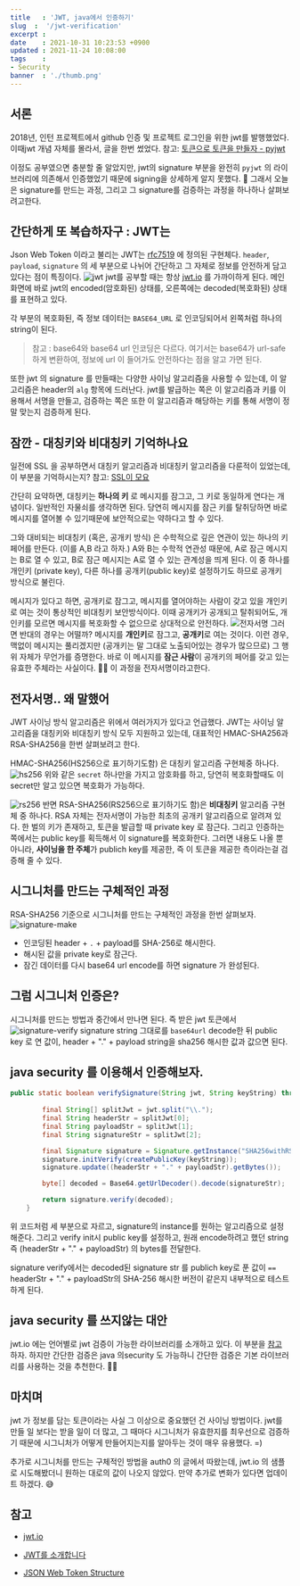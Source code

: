 ```yaml
---
title   : 'JWT, java에서 인증하기' 
slug  :  '/jwt-verification'
excerpt : 
date    : 2021-10-31 10:23:53 +0900
updated : 2021-11-24 10:08:00
tags    : 
- Security
banner  : './thumb.png'
---
```


## 서론 
2018년, 인턴 프로젝트에서 github 인증 및 프로젝트 로그인을 위한 jwt를 발행했었다. 이때jwt 개념 자체를 몰라서, 글을 한번 썼었다.  참고: [토큰으로 토큰을 만들자 - pyjwt](https://juneyr.dev/2018-01-28/making-token-pyjwt)

이정도 공부였으면 충분할 줄 알았지만, jwt의 signature 부분을 완전히 `pyjwt` 의 라이브러리에 의존해서 인증했었기 때문에 signing을 상세하게 알지 못했다. 👀 그래서 오늘은 signature를 만드는 과정, 그리고 그 signature를 검증하는 과정을 하나하나 살펴보려고한다. 

## 간단하게 또 복습하자구 : JWT는 
Json Web Token 이라고 불리는 JWT는 [rfc7519](https://datatracker.ietf.org/doc/html/rfc7519) 에 정의된 구현체다. `header`, `payload`, `signature` 의 세 부분으로 나뉘어 간단하고 그 자체로 정보를 안전하게 담고 있다는 점이 특징이다. 
![jwt](./jwt.008.png)
jwt를 공부할 때는 항상 [jwt.io](https://jwt.io) 를 가까이하게 된다. 메인화면에 바로 jwt의 encoded(암호화된) 상태를, 오른쪽에는 decoded(복호화된) 상태를 표현하고 있다. 

각 부분의 복호화된, 즉 정보 데이터는 `BASE64_URL` 로 인코딩되어서 왼쪽처럼 하나의 string이 된다.  
> 참고 : base64와 base64 url 인코딩은 다르다. 여기서는 base64가 url-safe하게 변환하여, 정보에 url 이 들어가도 안전하다는 점을 알고 가면 된다.

또한 jwt 의 signature 를 만들때는 다양한 사이닝 알고리즘을 사용할 수 있는데, 이 알고리즘은 header의 `alg` 항목에 드러난다. jwt를 발급하는 쪽은 이 알고리즘과 키를 이용해서 서명을 만들고, 검증하는 쪽은 또한 이 알고리즘과 해당하는 키를 통해 서명이 정말 맞는지 검증하게 된다. 

## 잠깐 - 대칭키와 비대칭키 기억하나요
일전에 SSL 을 공부하면서 대칭키 알고리즘과 비대칭키 알고리즘을 다룬적이 있었는데, 이 부분을 기억하시는지? 참고: [SSL이 모요](https://juneyr.dev/2019-10-08/ssl) 

간단히 요약하면, 대칭키는 **하나의 키** 로 메시지를 잠그고, 그 키로 동일하게 연다는 개념이다. 일반적인 자물쇠를 생각하면 된다. 당연히 메시지를 잠근 키를 탈취당하면 바로 메시지를 열어볼 수 있기때문에 보안적으로는 약하다고 할 수 있다. 

그와 대비되는 비대칭키 (혹은, 공개키 방식) 은 수학적으로 깊은 연관이 있는 하나의 키 페어를 만든다. (이를 A,B 라고 하자.) A와 B는 수학적 연관성 때문에, A로 잠근 메시지는 B로 열 수 있고, B로 잠근 메시지는 A로 열 수 있는 관계성을 띄게 된다. 이 중 하나를 개인키 (private key), 다른 하나를 공개키(public key)로 설정하기도 하므로 공개키 방식으로 불린다. 

메시지가 있다고 하면, 공개키로 잠그고, 메시지를 열어야하는 사람이 갖고 있을 개인키로 여는 것이 통상적인 비대칭키 보안방식이다. 이때 공개키가 공개되고 탈취되어도, 개인키를 모르면 메시지를 복호화할 수 없으므로 상대적으로 안전하다. 
![전자서명](./jwt.018.png) 
그러면 반대의 경우는 어떨까? 메시지를 **개인키**로 잠그고, **공개키**로 여는 것이다. 이런 경우, 맥없이 메시지는 풀리겠지만 (공개키는 말 그대로 노출되어있는 경우가 많으므로) 그 행위 자체가 무언가를 증명한다. 바로 이 메시지를 **잠근 사람**이 공개키의 페어를 갖고 있는 유효한 주체라는 사실이다. 🙋‍♀️ 이 과정을 전자서명이라고한다. 

## 전자서명.. 왜 말했어 
JWT 사이닝 방식 알고리즘은 위에서 여러가지가 있다고 언급했다. JWT는 사이닝 알고리즘을 대칭키와 비대칭키 방식 모두 지원하고 있는데, 대표적인 HMAC-SHA256과 RSA-SHA256을 한번 살펴보려고 한다. 

HMAC-SHA256(HS256으로 표기하기도함) 은 대칭키 알고리즘 구현체중 하나다. 
![hs256](./jwt.015.png) 
위와 같은 `secret` 하나만을 가지고 암호화를 하고, 당연히 복호화할때도 이 secret만 알고 있으면 복호화가 가능하다. 

![rs256](./jwt.016.png)
반면 RSA-SHA256(RS256으로 표기하기도 함)은 **비대칭키** 알고리즘 구현체 중 하나다. RSA 자체는 전자서명이 가능한 최초의 공개키 알고리즘으로 알려져 있다. 한 벌의 키가 존재하고, 토큰을 발급할 때 private key 로 잠근다. 그리고 인증하는 쪽에서는 public key를 획득해서 이 signature를 복호화한다. 그러면 내용도 나올 뿐 아니라, **사이닝을 한 주체**가 publich key를 제공한, 즉 이 토큰을 제공한 측이라는걸 검증해 줄 수 있다.

## 시그니처를 만드는 구체적인 과정 
RSA-SHA256 기준으로 시그니처를 만드는 구체적인 과정을 한번 살펴보자. 
![signature-make](./jwt.017.png) 

- 인코딩된 header + `.` + payload를 SHA-256로 해시한다. 
- 해시된 값을 private key로 잠근다. 
- 잠긴 데이터를 다시 base64 url encode를 하면 signature 가 완성된다. 

## 그럼 시그니처 인증은? 
시그니처를 만드는 방법과 중간에서 만나면 된다. 즉 받은 jwt 토큰에서 
![signature-verify](./jwt.022.png) signature string 그대로를 `base64url` decode한 뒤 public key 로 연 값이, header + "." + payload string을 sha256 해시한 값과 값으면 된다. 

## java security 를 이용해서 인증해보자. 

```java
public static boolean verifySignature(String jwt, String keyString) throws NoSuchAlgorithmException,
                                                                               InvalidKeyException, SignatureException, InvalidKeySpecException {
        final String[] splitJwt = jwt.split("\\.");
        final String headerStr = splitJwt[0];
        final String payloadStr = splitJwt[1];
        final String signatureStr = splitJwt[2];

        final Signature signature = Signature.getInstance("SHA256withRSA");
        signature.initVerify(createPublicKey(keyString));
        signature.update((headerStr + "." + payloadStr).getBytes());

        byte[] decoded = Base64.getUrlDecoder().decode(signatureStr);

        return signature.verify(decoded);
    }
```
위 코드처럼 세 부분으로 자르고, signature의 instance를 원하는 알고리즘으로 설정해준다. 그리고 verify init시 public key를 설정하고, 원래 encode하려고 했던 string 즉 (headerStr + "." + payloadStr) 의 bytes를 전달한다. 

signature verify에서는 decoded된 signature str 를 publich key로 푼 값이 `==` headerStr + "." + payloadStr의 SHA-256 해시한 버전이 같은지 내부적으로 테스트하게 된다. 

## java security 를 쓰지않는 대안 
jwt.io 에는 언어별로 jwt 검증이 가능한 라이브러리를 소개하고 있다. 이 부분을 [참고](https://jwt.io/libraries?language=Java) 하자. 하지만 간단한 검증은 java 의security 도 가능하니 간단한 검증은 기본 라이브러리를 사용하는 것을 추천한다. 🙋‍♀️ 

## 마치며 
jwt 가 정보를 담는 토큰이라는 사실 그 이상으로 중요했던 건 사이닝 방법이다. jwt를 만들 일 보다는 받을 일이 더 많고, 그 때마다 시그니처가 유효한지를 최우선으로 검증하기 때문에 시그니처가 어떻게 만들어지는지를 알아두는 것이 매우 유용했다. =) 

추가로 시그니처를 만드는 구체적인 방법을 auth0 의 글에서 따왔는데, jwt.io 의 샘플로 시도해봤더니 원하는 대로의 값이 나오지 않았다. 만약 추가로 변화가 있다면 업데이트 하겠다. 😅 

## 참고 
- [jwt.io](https://jwt.io) 

- [JWT를 소개합니다](https://meetup.toast.com/posts/239) 

- [JSON Web Token Structure](https://auth0.com/docs/security/tokens/json-web-tokens/json-web-token-structure)
